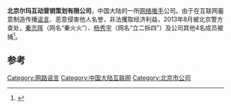 '''北京尔玛互动营销策划有限公司'''，中国大陆的一所[[网络推手|网络推手]]公司。由于在互联网蓄意制造传播[[谣言|谣言]]、恶意侵害他人名誉，非法攫取经济利益，2013年8月被北京警方查处，[[秦志晖|秦志晖]]（网名“秦火火”）、[[杨秀宇|杨秀宇]]（网名“立二拆四”）及公司其他4名成员被捕<ref>{{Cite web |url=http://www.qlwb.com.cn/2013/0821/28912.shtml |title=齐鲁晚报 - 北京查处网络推手公司 刑拘2名网络红人 |accessdate=2013-08-21 |archive-date=2013-08-25 |archive-url=https://web.archive.org/web/20130825062235/http://www.qlwb.com.cn/2013/0821/28912.shtml |dead-url=no }}</ref>。

==参考==
{{Reflist|30em}}

[[Category:网路谣言|Category:网路谣言]]
[[Category:中国大陆互联网|Category:中国大陆互联网]]
[[Category:北京市公司|Category:北京市公司]]